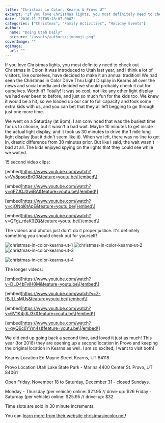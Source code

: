 ```yaml
---
title: "Christmas in Color, Kearns & Provo UT"
excerpt: "If you love Christmas lights, you most definitely need to check out Christmas in Color. It was introduced to Utah last year, and I think a lot of visi..."
date: "2016-11-22T05:18:07.000Z"
categories: ["Christmas", "Family Activities", "Holiday Events"]
author:
  name: "Doing Utah Daily"
  picture: "/assets/authors/jjmemoji.png"
coverImage: ""
ogImage:
  url: ""
---
```


If you love Christmas lights, you most definitely need to check out Christmas in Color. It was introduced to Utah last year, and I think a lot of visitors, like ourselves, have decided to make it an annual tradition! We had seen the Christmas in Color Drive Thru Light Display in Kearns all over the news and social media and decided we should probably check it out for ourselves. Worth it? Totally! It was so cool, not like any other light display we had ever been to before, and just so much fun for the kids too. We knew it would be a hit, so we loaded up our car to full capacity and took some extra kids with us, and you can bet that they all left begging to go through just one more time.

We went on a Saturday (at 9pm), I am convinced that was the busiest time for us to choose, but it wasn't a bad wait. Maybe 10 minutes to get inside the actual light display, and it took us 30 minutes to drive the 1 mile long light display (but it didn't seem like it). When we left, there was no line to get in, drastic difference from 30 minutes prior. But like I said, the wait wasn't bad at all. The kids enjoyed spying on the lights that they could see while we waited.

15 second video clips:

\[embed\]https://www.youtube.com/watch?v=Vy8psoxBrO0&feature=youtu.be\[/embed\]

\[embed\]https://www.youtube.com/watch?v=qF7JQJXwiBA&feature=youtu.be\[/embed\]

\[embed\]https://www.youtube.com/watch?v=cjONql6tApE&feature=youtu.be\[/embed\]

\[embed\]https://www.youtube.com/watch?v=QFg\_rdaK0ZQ&feature=youtu.be\[/embed\]

The videos and photos just don't do it proper justice. It's definitely something you should check out for yourself!

![christmas-in-color-kearns-ut-1](https://blog.doingutahdaily.com/wp-content/uploads/2016/11/Christmas-in-Color-Kearns-UT-1-300x87.jpg) ![christmas-in-color-kearns-ut-2](https://blog.doingutahdaily.com/wp-content/uploads/2016/11/Christmas-in-Color-Kearns-UT-2-300x69.jpg) ![christmas-in-color-kearns-ut-3](https://blog.doingutahdaily.com/wp-content/uploads/2016/11/Christmas-in-Color-Kearns-UT-3-300x110.jpg)

![christmas-in-color-kearns-ut-4](https://blog.doingutahdaily.com/wp-content/uploads/2016/11/Christmas-in-Color-Kearns-UT-4-200x300.jpg)

The longer videos:

\[embed\]https://www.youtube.com/watch?v=DLO4bFviH0M&feature=youtu.be\[/embed\]

\[embed\]https://www.youtube.com/watch?v=Z-fEJLLsMUs&feature=youtu.be\[/embed\]

\[embed\]https://www.youtube.com/watch?v=6V1K4jdtJ3k&feature=youtu.be\[/embed\]

\[embed\]https://www.youtube.com/watch?v=qyQ6c0YYm4s&feature=youtu.be\[/embed\]

We did end up going back a second time, and loved it just as much! This year (for 2016) they are opening up a second location in Provo and keeping the original location in Kearns as well. I am so excited, I want to visit both!

Kearns Location Ed Mayne Street Kearns, UT 84118

Provo Location Utah Lake State Park - Marina 4400 Center St. Provo, UT 84061

Open Friday, November 18 to Saturday, December 31 - closed Sundays.

Monday - Thursday (per vehicle) online: $21.95 // drive-up: $26 Friday - Saturday (per vehicle) online: $25.95 // drive-up: $32

Time slots are sold in 30 minute increments.

You can [learn more from their website christmasincolor.net](https://christmasincolor.net/)!
